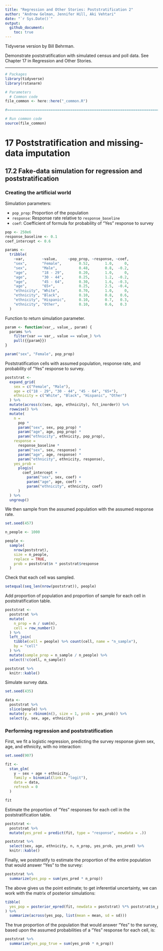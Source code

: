 ```yaml
---
title: "Regression and Other Stories: Poststratification 2"
author: "Andrew Gelman, Jennifer Hill, Aki Vehtari"
date: "`r Sys.Date()`"
output:
  github_document:
    toc: true
---
```

Tidyverse version by Bill Behrman.

Demonstrate poststratification with simulated census and poll data.
See Chapter 17 in Regression and Other Stories.

-------------

```r
# Packages
library(tidyverse)
library(rstanarm)

# Parameters
  # Common code
file_common <- here::here("_common.R")

#===============================================================================

# Run common code
source(file_common)
```

# 17 Poststratification and missing-data imputation

## 17.2 Fake-data simulation for regression and poststratification

### Creating the artificial world

Simulation parameters:

* `pop_prop`: Proportion of the population
* `response`: Response rate relative to `response_baseline`
* `coef`: Coefficient of formula for probability of "Yes" response to survey

```r
pop <- 250e6
response_baseline <- 0.1
coef_intercept <- 0.6

params <- 
  tribble(
    ~var,        ~value,     ~pop_prop, ~response, ~coef,
    "sex",       "Female",        0.52,       1.0,     0,
    "sex",       "Male",          0.48,       0.8,  -0.2,
    "age",       "18 - 29",       0.20,       1.0,     0,
    "age",       "30 - 44",       0.25,       1.2,  -0.2,
    "age",       "45 - 64",       0.30,       1.6,  -0.3,
    "age",       "65+",           0.25,       2.5,  -0.4,
    "ethnicity", "White",         0.70,       1.0,     0,
    "ethnicity", "Black",         0.10,       0.8,   0.6,
    "ethnicity", "Hispanic",      0.10,       0.7,   0.3,
    "ethnicity", "Other",         0.10,       0.6,   0.3
  )
```

Function to return simulation parameter.

```r
param <- function(var_, value_, param) {
  params %>% 
    filter(var == var_, value == value_) %>% 
    pull({{param}})
}

param("sex", "Female", pop_prop)
```

Poststratification cells with assumed population, response rate, and probability of "Yes" response to survey.

```r
poststrat <- 
  expand_grid(
    sex = c("Female", "Male"),
    age = c("18 - 29", "30 - 44", "45 - 64", "65+"),
    ethnicity = c("White", "Black", "Hispanic", "Other")
  ) %>% 
  mutate(across(c(sex, age, ethnicity), fct_inorder)) %>% 
  rowwise() %>% 
  mutate(
    n = 
      pop *
      param("sex", sex, pop_prop) *
      param("age", age, pop_prop) *
      param("ethnicity", ethnicity, pop_prop),
    response =
      response_baseline * 
      param("sex", sex, response) *
      param("age", age, response) *
      param("ethnicity", ethnicity, response),
    yes_prob =
      plogis(
        coef_intercept +
          param("sex", sex, coef) +
          param("age", age, coef) +
          param("ethnicity", ethnicity, coef)
      )
  ) %>% 
  ungroup()
```

We then sample from the assumed population with the assumed response rate.

```r
set.seed(457)

n_people <- 1000

people <- 
  sample(
    nrow(poststrat),
    size = n_people,
    replace = TRUE, 
    prob = poststrat$n * poststrat$response
  )
```

Check that each cell was sampled.

```r
setequal(seq_len(nrow(poststrat)), people)
```

Add proportion of population and proportion of sample for each cell in poststratification table.

```r
poststrat <- 
  poststrat %>% 
  mutate(
    n_prop = n / sum(n),
    cell = row_number()
  ) %>% 
  left_join(
    tibble(cell = people) %>% count(cell, name = "n_sample"),
    by = "cell"
  ) %>% 
  mutate(sample_prop = n_sample / n_people) %>% 
  select(!c(cell, n_sample))

poststrat %>% 
  knitr::kable()
```

Simulate survey data.

```r
set.seed(435)

data <- 
  poststrat %>% 
  slice(people) %>% 
  mutate(y = rbinom(n(), size = 1, prob = yes_prob)) %>% 
  select(y, sex, age, ethnicity)
```

### Performing regression and poststratification

First, we fit a logistic regression, predicting the survey response given sex, age, and ethnicity, with no interaction:

```r
set.seed(907)

fit <- 
  stan_glm(
    y ~ sex + age + ethnicity,
    family = binomial(link = "logit"),
    data = data,
    refresh = 0
  )

fit
```

Estimate the proportion of "Yes" responses for each cell in the poststratification table.

```r
poststrat <- 
  poststrat %>% 
  mutate(yes_pred = predict(fit, type = "response", newdata = .))

poststrat %>% 
  select(sex, age, ethnicity, n, n_prop, yes_prob, yes_pred) %>% 
  knitr::kable()
```

Finally, we poststratify to estimate the proportion of the entire population that would answer "Yes" to the survey:

```r
poststrat %>% 
  summarize(yes_pop = sum(yes_pred * n_prop))
```

The above gives us the point estimate; to get inferential uncertainty, we can work with the matrix of posterior simulations:

```r
tibble(
  yes_pop = posterior_epred(fit, newdata = poststrat) %*% poststrat$n_prop
) %>% 
  summarize(across(yes_pop, list(mean = mean, sd = sd)))
```

The true proportion of the population that would answer "Yes" to the survey, based upon the assumed probabilities of a "Yes" response for each cell, is:

```r
poststrat %>% 
  summarize(yes_pop_true = sum(yes_prob * n_prop))
```

